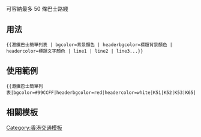 <includeonly><!-- 在這裡加入模板的保護標識 --></includeonly><noinclude>{{template doc page viewed directly}}</noinclude>
<!-- 在本行下編輯模板說明 -->
<!-- 上面的 98 個關大括號，是用來關上 49 個 if 的 -->

可容納最多 50 條巴士路綫

== 用法 ==
<pre>{{港鐵巴士簡單列表 | bgcolor=背景顏色 | headerbgcolor=標題背景顏色 | headercolor=標題文字顏色 | line1 | line2 | line3...}}</pre>

== 使用範例 ==
<pre>{{港鐵巴士簡單列表|bgcolor=#99CCFF|headerbgcolor=red|headercolor=white|K51|K52|K53|K65|K66|K68}}</pre>
{{港鐵巴士簡單列表|bgcolor=#99CCFF|headerbgcolor=red|headercolor=white|K51|K52|K53|K65|K66|K68}}

== 相關模板 ==
{{HK Bus Table List}}

<includeonly>
<!-- 本行下加入模板的分類 -->
[[Category:香港交通模板]]
</includeonly>